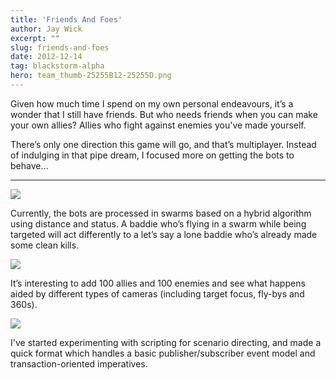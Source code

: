 ```yaml
---
title: 'Friends And Foes'
author: Jay Wick
excerpt: ""
slug: friends-and-foes
date: 2012-12-14
tag: blackstorm-alpha
hero: team_thumb-25255B12-25255D.png
---
```


Given how much time I spend on my own personal endeavours, it’s a wonder that I still have friends. But who needs friends when you can make your own allies? Allies who fight against enemies you've made yourself.

There’s only one direction this game will go, and that’s multiplayer. Instead of indulging in that pipe dream, I focused more on getting the bots to behave...

****

![](./image_thumb-25255B1-25255D.png)

Currently, the bots are processed in swarms based on a hybrid algorithm using distance and status. A baddie who’s flying in a swarm while being targeted will act differently to a let’s say a lone baddie who’s already made some clean kills.

 ![](./image_thumb-25255B2-25255D.png)

It’s interesting to add 100 allies and 100 enemies and see what happens aided by different types of cameras (including target focus, fly-bys and 360s).

 ![](./image_thumb-25255B3-25255D.png)

I've started experimenting with scripting for scenario directing, and made a quick format which handles a basic publisher/subscriber event model and transaction-oriented imperatives.